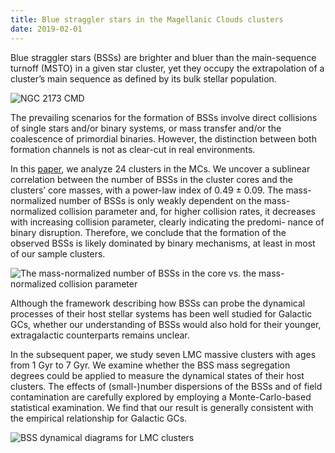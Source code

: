 ```yaml
---
title: Blue straggler stars in the Magellanic Clouds clusters
date: 2019-02-01
---
```


Blue straggler stars (BSSs) are brighter and bluer than the main-sequence turnoff (MSTO) in a given star cluster, yet they occupy the extrapolation of a cluster’s main sequence as defined by its bulk stellar population. 

![NGC 2173 CMD](./bss1.png)

The prevailing scenarios for the formation of BSSs involve direct collisions of single stars and/or binary systems, or mass transfer and/or the coalescence of primordial binaries. However, the distinction between both formation channels is not as clear-cut in real environments.


In this [paper](https://ui.adsabs.harvard.edu/abs/2018ApJ...862..133S/abstract), we analyze 24 clusters in the MCs. We uncover a sublinear correlation between the number of BSSs in the cluster cores and the clusters’ core masses, with a power-law index of 0.49 ± 0.09. The mass-normalized number of BSSs is only weakly dependent on the mass-normalized collision parameter and, for higher collision rates, it decreases with increasing collision parameter, clearly indicating the predomi- nance of binary disruption. Therefore, we conclude that the formation of the observed BSSs is likely dominated by binary mechanisms, at least in most of our sample clusters.

![The mass-normalized number of BSSs in the core vs. the mass-normalized collision parameter](./bss2.png)

Although the framework describing how BSSs can probe the dynamical processes of their host stellar systems has been well studied for Galactic GCs, whether our understanding of BSSs would also hold for their younger, extragalactic counterparts remains unclear.

In the subsequent paper, we study seven LMC massive clusters with ages from 1 Gyr to 7 Gyr. We examine whether the BSS mass segregation degrees could be applied to measure the dynamical states of their host clusters. The effects of (small-)number dispersions of the BSSs and of field contamination are carefully explored by employing a Monte-Carlo-based statistical examination. We find that our result is generally consistent with the empirical relationship for Galactic GCs.

![BSS dynamical diagrams for LMC clusters](./bss3.png)